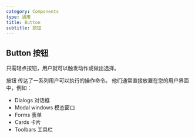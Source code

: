 ```yaml
---
category: Components
type: 通用
title: Button
subtitle: 按钮
---
```




## Button 按钮

只需轻点按钮，用户就可以触发动作或做出选择。

按钮 传达了一系列用户可以执行的操作命令。 他们通常直接放置在您的用户界面中，例如：

- Dialogs 对话框
- Modal windows 模态窗口
- Forms 表单
- Cards 卡片
- Toolbars 工具栏

<API />

<Contained />

<TextButton />

<OutlinedButton />

<FAQ />
